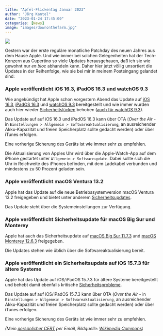```yaml
---
title: "Apfel-Flickentag Januar 2023"
author: "Jörg Kantel"
date: "2023-01-24 17:45:00"
categories: [News]
image: "images/downonthefarm.jpg"
---
```


[![](images/downonthefarm-b.jpg)](https://upload.wikimedia.org/wikipedia/commons/f/f3/Happy_Hooligan_1921-10-23.jpg)

Gestern war der erste reguläre monatliche Patchday des neuen Jahres aus dem Hause Apple. Und wie immer bei solchen Gelegenheiten hat der Tech-Konzern aus Cupertino so viele Updates herausgehauen, daß ich sie wie gewohnt nur *en bloc* abhandeln kann. Daher hier jetzt völlig unsortiert die Updates in der Reihenfolge, wie sie bei mir in meinem Posteingang gelandet sind:

### Apple veröffentlicht iOS 16.3, iPadOS 16.3 und watchOS 9.3

Wie angekündigt hat Apple schon vorgestern Abend das Update auf [iOS 16.3](https://support.apple.com/en-us/HT213407), [iPadOS 16.3](https://support.apple.com/en-us/HT213408) und [watchOS 9.3](https://support.apple.com/en-us/HT213436) bereitgestellt und wie immer wurden auch hier wieder [Sicherheitslücken](https://support.apple.com/de-de/HT213606) behoben ([auch für watchOS 9.3](https://support.apple.com/de-de/HT213599)).

Das Update auf auf iOS 16.3 und iPadOS 16.3 kann über OTA (*Over the Air* - in `Einstellungen > Allgemein > Softwareaktualisierung`, an ausreichender Akku-Kapazität und freien Speicherplatz sollte gedacht werden) oder über iTunes erfolgen.

Eine vorherige Sicherung des Geräts ist wie immer sehr zu empfehlen.

Die Aktualisierung von Apples Uhr wird über die Apple-Watch-App auf dem iPhone gestartet unter `Allgemein > Softwareupdate`. Dabei sollte sich die Uhr in Reichweite des iPhones befinden, mit dem Ladekabel verbunden und mindestens zu 50 Prozent geladen sein.

### Apple veröffentlicht macOS Ventura 13.2

Apple hat das Update auf die  neue Betriebssystemversion macOS Ventura 13.2 freigegeben und bietet unter anderem [Sicherheitsupdates](https://support.apple.com/de-de/HT213605).

Das Update steht über die Systemeinstellungen zur Verfügung.

### Apple veröffentlicht Sicherheitsupdate für macOS Big Sur und Monterey

Apple hat auch das Sicherheitsupdate auf [macOS Big Sur 11.7.3](https://support.apple.com/de-de/HT213603) und [macOS Monterey 12.6.3](https://support.apple.com/de-de/HT213604) freigegeben.

Die Updates stehen wie üblich über die Softwareaktualisierung bereit.

### Apple veröffentlicht ein Sicherheitsupdate auf iOS 15.7.3 für ältere Systeme

Apple hat das Update auf iOS/iPadOS 15.7.3 für ältere Systeme bereitgestellt und behebt damit  ebenfalls kritische  [Sicherheitsprobleme](https://support.apple.com/de-de/HT213598).

Das Update auf auf iOS/iPadOS 15.7.3 kann über OTA (*Over the Air* - in `Einstellungen > Allgemein > Softwareaktualisierung`, an ausreichender Akku-Kapazität und freien Speicherplatz sollte gedacht werden) oder über iTunes erfolgen.

Eine vorherige Sicherung des Geräts ist wie immer sehr zu empfehlen.


*(Mein [persönlicher CERT](http://www.gwdg.de/~mreiman1/) per Email, Bildquelle: [Wikimedia Commons](https://commons.wikimedia.org/wiki/File:Happy_Hooligan_1921-10-23.jpg))*